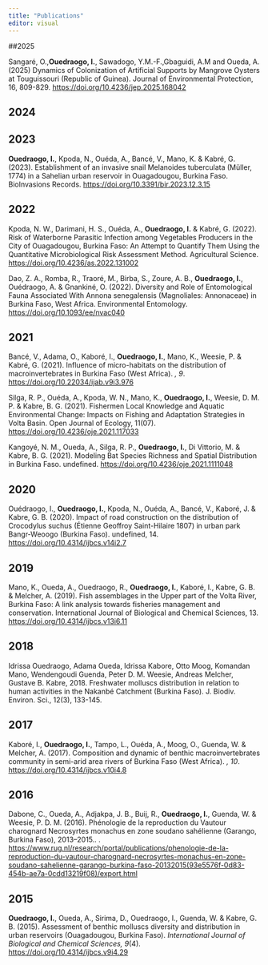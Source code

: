 ```yaml
---
title: "Publications"
editor: visual
---
```


##2025

Sangaré, O.,**Ouedraogo, I.**, Sawadogo, Y.M.-F.,Gbaguidi, A.M and Oueda, A. (2025) Dynamics of Colonization of Artificial Supports by Mangrove Oysters at Touguissouri (Republic of Guinea). Journal of Environmental Protection, 16, 809-829. <https://doi.org/10.4236/jep.2025.168042>


## 2024



## 2023

**Ouedraogo, I.**, Kpoda, N., Ouéda, A., Bancé, V., Mano, K. & Kabré, G. (2023). Establishment of an invasive snail Melanoides tuberculata (Müller, 1774) in a Sahelian urban reservoir in Ouagadougou, Burkina Faso. BioInvasions Records. <https://doi.org/10.3391/bir.2023.12.3.15>


## 2022

Kpoda, N. W., Darimani, H. S., Ouéda, A., **Ouedraogo, I.** & Kabré, G. (2022). Risk of Waterborne Parasitic Infection among Vegetables Producers in the City of Ouagadougou, Burkina Faso: An Attempt to Quantify Them Using the Quantitative Microbiological Risk Assessment Method. Agricultural Science. <https://doi.org/10.4236/as.2022.131002>


Dao, Z. A., Romba, R., Traoré, M., Birba, S., Zoure, A. B., **Ouedraogo, I.**, Ouédraogo, A. & Gnankiné, O. (2022). Diversity and Role of Entomological Fauna Associated With Annona senegalensis (Magnoliales: Annonaceae) in Burkina Faso, West Africa. Environmental Entomology. <https://doi.org/10.1093/ee/nvac040>

## 2021

Bancé, V., Adama, O., Kaboré, I., **Ouedraogo, I.**, Mano, K., Weesie, P. & Kabré, G. (2021). Influence of micro-habitats on the distribution of macroinvertebrates in Burkina Faso (West Africa). *, 9*. <https://doi.org/10.22034/ijab.v9i3.976>

Silga, R. P., Ouéda, A., Kpoda, W. N., Mano, K., **Ouedraogo, I.**, Weesie, D. M. P. & Kabre, B. G. (2021). Fishermen Local Knowledge and Aquatic Environmental Change: Impacts on Fishing and Adaptation Strategies in Volta Basin. Open Journal of Ecology, 11(07). <https://doi.org/10.4236/oje.2021.117033>

Kangoyé, N. M., Oueda, A., Silga, R. P., **Ouedraogo, I.**, Di Vittorio, M. & Kabre, B. G. (2021). Modeling Bat Species Richness and Spatial Distribution in Burkina Faso. undefined. <https://doi.org/10.4236/oje.2021.1111048>

## 2020



Ouédraogo, I., **Ouedraogo, I.**, Kpoda, N., Ouéda, A., Bancé, V., Kaboré, J. & Kabre, G. B. (2020). Impact of road construction on the distribution of Crocodylus suchus (Étienne Geoffroy Saint-Hilaire 1807) in urban park Bangr-Weoogo (Burkina Faso). undefined, 14. <https://doi.org/10.4314/ijbcs.v14i2.7>

## 2019

Mano, K., Oueda, A., Ouedraogo, R., **Ouedraogo, I.**, Kaboré, I., Kabre, G. B. & Melcher, A. (2019). Fish assemblages in the Upper part of the Volta River, Burkina Faso: A link analysis towards fisheries management and conservation. International Journal of Biological and Chemical Sciences, 13. <https://doi.org/10.4314/ijbcs.v13i6.11>


## 2018

Idrissa Ouedraogo, Adama Oueda, Idrissa Kabore, Otto Moog, Komandan Mano, Wendengoudi Guenda, Peter D. M. Weesie, Andreas Melcher, Gustave B. Kabre, 2018. Freshwater molluscs distribution in relation to human activities in the Nakanbé Catchment (Burkina Faso). J. Biodiv. Environ. Sci., 12(3), 133-145.


## 2017

Kaboré, I., **Ouedraogo, I.**, Tampo, L., Ouéda, A., Moog, O., Guenda, W. & Melcher, A. (2017). Composition and dynamic of benthic macroinvertebrates community in semi-arid area rivers of Burkina Faso (West Africa). *, 10*. <https://doi.org/10.4314/ijbcs.v10i4.8>

## 2016

Dabone, C., Oueda, A., Adjakpa, J. B., Buij, R., **Ouedraogo, I.**, Guenda, W. & Weesie, P. D. M. (2016). Phénologie de la reproduction du Vautour charognard Necrosyrtes monachus en zone soudano sahélienne (Garango, Burkina Faso), 2013–2015.. . <https://www.rug.nl/research/portal/publications/phenologie-de-la-reproduction-du-vautour-charognard-necrosyrtes-monachus-en-zone-soudano-sahelienne-garango-burkina-faso-20132015(93e5576f-0d83-454b-ae7a-0cdd13219f08)/export.html>


## 2015

**Ouedraogo, I.**, Oueda, A., Sirima, D., Ouedraogo, I., Guenda, W. & Kabre, G. B. (2015). Assessment of benthic molluscs diversity and distribution in urban reservoirs (Ouagadougou, Burkina Faso). *International Journal of Biological and Chemical Sciences, 9*(4). <https://doi.org/10.4314/ijbcs.v9i4.29>






















